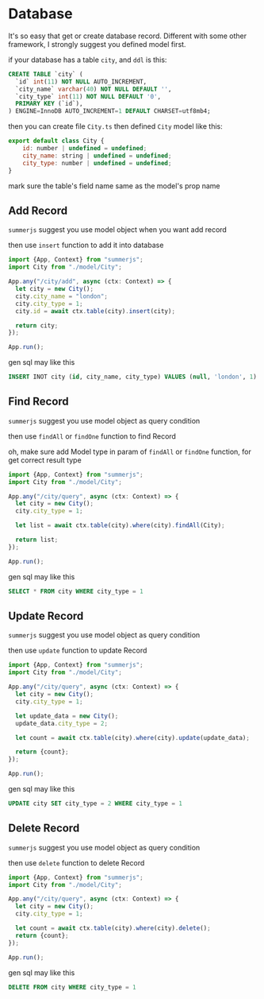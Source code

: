 # Database

It's so easy that get or create database record. Different with some other framework, I strongly suggest you defined model first.

if your database has a table `city`, and `ddl` is this:
```sql
CREATE TABLE `city` (
  `id` int(11) NOT NULL AUTO_INCREMENT,
  `city_name` varchar(40) NOT NULL DEFAULT '',
  `city_type` int(11) NOT NULL DEFAULT '0',
  PRIMARY KEY (`id`),
) ENGINE=InnoDB AUTO_INCREMENT=1 DEFAULT CHARSET=utf8mb4;
```
then you can create file `City.ts` then defined `City` model like this:
```js
export default class City {
    id: number | undefined = undefined;
    city_name: string | undefined = undefined;
    city_type: number | undefined = undefined;
}
````
mark sure the table's field name same as the model's prop name

## Add Record
`summerjs` suggest you use model object when you want add record

then use `insert` function to add it into database
```js
import {App, Context} from "summerjs";
import City from "./model/City";

App.any("/city/add", async (ctx: Context) => {
  let city = new City();
  city.city_name = "london";
  city.city_type = 1;
  city.id = await ctx.table(city).insert(city);

  return city;
});

App.run();
```
gen sql may like this
```sql
INSERT INOT city (id, city_name, city_type) VALUES (null, 'london', 1)
```

## Find Record

`summerjs` suggest you use model object as query condition

then use `findAll` or `findOne` function to find Record

oh, make sure add Model type in param of `findAll` or `findOne` function, for get correct result type
```js
import {App, Context} from "summerjs";
import City from "./model/City";

App.any("/city/query", async (ctx: Context) => {
  let city = new City();
  city.city_type = 1;

  let list = await ctx.table(city).where(city).findAll(City);

  return list;
});

App.run();
```
gen sql may like this
```sql
SELECT * FROM city WHERE city_type = 1
```

## Update Record

`summerjs` suggest you use model object as query condition

then use `update` function to update Record

```js
import {App, Context} from "summerjs";
import City from "./model/City";

App.any("/city/query", async (ctx: Context) => {
  let city = new City();
  city.city_type = 1;

  let update_data = new City();
  update_data.city_type = 2;

  let count = await ctx.table(city).where(city).update(update_data);

  return {count};
});

App.run();
```
gen sql may like this
```sql
UPDATE city SET city_type = 2 WHERE city_type = 1
```

## Delete Record

`summerjs` suggest you use model object as query condition

then use `delete` function to delete Record

```js
import {App, Context} from "summerjs";
import City from "./model/City";

App.any("/city/query", async (ctx: Context) => {
  let city = new City();
  city.city_type = 1;

  let count = await ctx.table(city).where(city).delete();
  return {count};
});

App.run();
```
gen sql may like this
```sql
DELETE FROM city WHERE city_type = 1
```